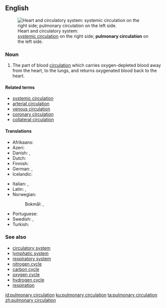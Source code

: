 ==English==
[[File:Circulatory system SMIL.svg|thumbnail|Heart and circulatory system:<br>[[systemic circulation]] on the right side; '''pulmonary circulation''' on the left side.]]

===Noun===
{{en-noun}}

# {{context|anatomy|lang=en}} The part of blood [[circulation]] which carries oxygen-depleted blood away from the heart, to the lungs, and returns oxygenated blood back to the heart.

====Related terms====
* [[systemic circulation]]
* [[arterial circulation]]
* [[venous circulation]]
* [[coronary circulation]]
* [[collateral circulation]]

====Translations====
{{trans-top|part of blood circulation}}
* Afrikaans: {{t|af|pulmonêre sirkulasie}}
* Azeri: {{t|az|kiçik qan dövranı}}
* Danish: {{t|da|det lille kredsløb|n}}, {{t|da|lungekredsløbet|n}}
* Dutch: {{t|nl|kleine bloedsomloop|m}}
* Finnish: {{t+|fi|pieni verenkierto}}
* German: {{t|de|kleiner Blutkreislauf|m}}, {{t|de|Lungenkreislauf|m}}
* Icelandic: {{t|is|lungnablóðrás|f}}
{{trans-mid}}
* Italian: {{t|it|piccola circolazione|f}}, {{t|it|circolazione polmonare|f}}
* Latin: {{t|la|circulatio pulmonalis}}, {{t|la|circulatio minor}}
* Norwegian:
*: Bokmål: {{t|nb|lille kretsløp|n}}, {{t|nb|lungekretsløpet|n}}
* Portuguese: {{t|pt|circulação pulmonar|f}}
* Swedish: {{t|sv|lilla kretsloppet|n}}, {{t|sv|lungkretsloppet|n}}
* Turkish: {{t+|tr|küçük kan dolaşımı}}
{{trans-bottom}}

===See also===
* [[circulatory system]]
* [[lymphatic system]]
* [[respiratory system]]
* [[nitrogen cycle]]
* [[carbon cycle]]
* [[oxygen cycle]]
* [[hydrogen cycle]]
* [[respiration]]

[[id:pulmonary circulation]]
[[ku:pulmonary circulation]]
[[ta:pulmonary circulation]]
[[zh:pulmonary circulation]]